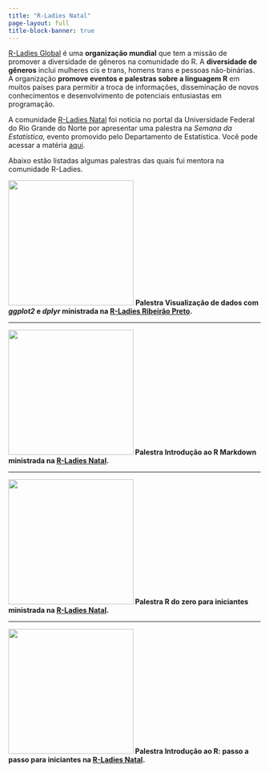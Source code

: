 ---
title: "R-Ladies Natal"
page-layout: full
title-block-banner: true
---

[R-Ladies Global](https://rladies.org/) é uma **organização mundial** que tem a missão de promover a diversidade de gêneros na comunidade do R. A **diversidade de gêneros** inclui mulheres cis e trans, homens trans e pessoas não-binárias. A organização **promove eventos e palestras sobre a linguagem R** em muitos países para permitir a troca de informações, disseminação de novos conhecimentos e desenvolvimento de potenciais entusiastas em programação.

A comunidade [R-Ladies Natal](https://www.instagram.com/rladiesnatal/?next=%2F) foi notícia no portal da Universidade Federal do Rio Grande do Norte por apresentar uma palestra na *Semana da Estatística*, evento promovido pelo Departamento de Estatística. Você pode acessar a matéria [aqui](https://www.ufrn.br/imprensa/noticias/44260/grupo-r-ladies-natal-oferece-palestra-sobre-comunidade-local).

Abaixo estão listadas algumas palestras das quais fui mentora na comunidade R-Ladies.

<p><img src="images/ggplot2_dplyr_rladies-01.png" width="250"/> <b>Palestra Visualização de dados com *ggplot2* e *dplyr* ministrada na [R-Ladies Ribeirão Preto](https://www.instagram.com/rladiesrp/?next=%2F).</p>

------------------------------------------------------------------------

<p><img src="images/rmarkdown_rladies.png" width="250"/> <b>Palestra Introdução ao R Markdown ministrada na [R-Ladies Natal](https://www.instagram.com/rladiesnatal/?next=%2F).</p>

------------------------------------------------------------------------

<p>![](images/r_do_zero_rladies.png){width="250"} <b>Palestra R do zero para iniciantes ministrada na [R-Ladies Natal](https://www.instagram.com/rladiesnatal/?next=%2F).</p>

------------------------------------------------------------------------

<p>![](images/introducao_r_rladies.png){width="250"} <b>Palestra Introdução ao R: passo a passo para iniciantes na [R-Ladies Natal](https://www.instagram.com/rladiesnatal/?next=%2F).</p>
